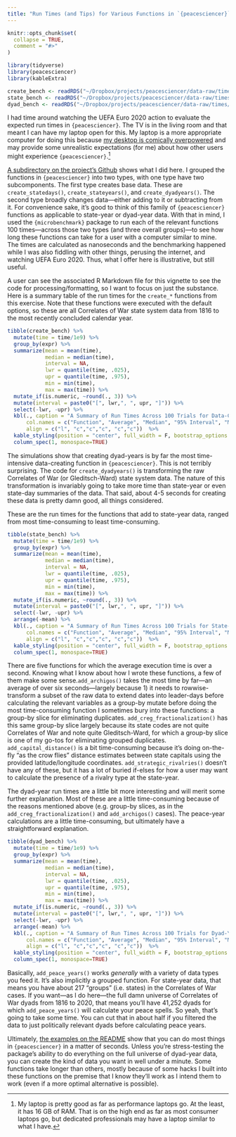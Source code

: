 ```yaml
---
title: "Run Times (and Tips) for Various Functions in `{peacesciencer}`"
---
```


```r
knitr::opts_chunk$set(
  collapse = TRUE,
  comment = "#>"
)
```

```r
library(tidyverse)
library(peacesciencer)
library(kableExtra)

create_bench <- readRDS("~/Dropbox/projects/peacesciencer/data-raw/times/create_bench.rds")
state_bench <- readRDS("~/Dropbox/projects/peacesciencer/data-raw/times/state_bench.rds")
dyad_bench <- readRDS("~/Dropbox/projects/peacesciencer/data-raw/times/dyad_bench.rds")

```

I had time around watching the UEFA Euro 2020 action to evaluate the expected run times in `{peacesciencer}`. The TV is in the living room and that meant I can have my laptop open for this. My laptop is a more appropriate computer for doing this because [my desktop is comically overpowered](http://svmiller.com/blog/2019/07/notes-to-self-new-linux-installation-r-ubuntu/) and may provide some unrealistic expectations (for me) about how other users might experience `{peacesciencer}`.[^mylaptop]

[^mylaptop]: My laptop is pretty good as far as performance laptops go. At the least, it has 16 GB of RAM. That is on the high end as far as most consumer laptops go, but dedicated professionals may have a laptop similar to what I have.

[A subdirectory on the project's Github](https://github.com/svmiller/peacesciencer/tree/master/data-raw/times) shows what I did here. I grouped the functions in `{peacesciencer}` into two types, with one type have two subcomponents. The first type creates base data. These are `create_statedays()`, `create_stateyears()`, and `create_dyadyears()`. The second type broadly changes data---either adding to it or subtracting from it. For convenience sake, it's good to think of this family of `{peacesciencer}` functions as applicable to state-year or dyad-year data. With that in mind, I used the `{microbenchmark}` package to run each of the relevant functions 100 times---across those two types (and three overall groups)---to see how long these functions can take for a user with a computer similar to mine. The times are calculated as nanoseconds and the benchmarking happened while I was also fiddling with other things, perusing the internet, and watching UEFA Euro 2020. Thus, what I offer here is illustrative, but still useful.

A user can see the associated R Markdown file for this vignette to see the code for processing/formatting, so I want to focus on just the substance. Here is a summary table of the run times for the `create_*` functions from this exercise. Note that these functions were executed with the default options, so these are all Correlates of War state system data from 1816 to the most recently concluded calendar year.

```r

tibble(create_bench) %>%
  mutate(time = time/1e9) %>%
  group_by(expr) %>%
  summarize(mean = mean(time),
            median = median(time),
            interval = NA,
            lwr = quantile(time, .025),
            upr = quantile(time, .975),
            min = min(time),
            max = max(time)) %>%
  mutate_if(is.numeric, ~round(., 3)) %>%
  mutate(interval = paste0("[", lwr,", ", upr, "]")) %>%
  select(-lwr, -upr) %>%
  kbl(., caption = "A Summary of Run Times Across 100 Trials for Data-Creating Functions in `{peacesciencer}`",
      col.names = c("Function", "Average", "Median", "95% Interval", "Minimum", "Maximum"),
      align = c("l", "c","c","c", "c","c"))  %>%
  kable_styling(position = "center", full_width = F, bootstrap_options = "striped") %>%
  column_spec(1, monospace=TRUE)

```

The simulations show that creating dyad-years is by far the most time-intensive data-creating function in `{peacesciencer}`. This is not terribly surprising. The code for `create_dyadyears()` is transforming the raw Correlates of War (or Gleditsch-Ward) state system data. The nature of this transformation is invariably going to take more time than state-year or even state-day summaries of the data. That said, about 4-5 seconds for creating these data is pretty damn good, all things considered.

These are the run times for the functions that add to state-year data, ranged from most time-consuming to least time-consuming.

```r

tibble(state_bench) %>%
  mutate(time = time/1e9) %>%
  group_by(expr) %>%
  summarize(mean = mean(time),
            median = median(time),
            interval = NA,
            lwr = quantile(time, .025),
            upr = quantile(time, .975),
            min = min(time),
            max = max(time)) %>%
  mutate_if(is.numeric, ~round(., 3)) %>%
  mutate(interval = paste0("[", lwr,", ", upr, "]")) %>%
  select(-lwr, -upr) %>%
  arrange(-mean) %>%
  kbl(., caption = "A Summary of Run Times Across 100 Trials for State-Year Data-Changing Functions in `{peacesciencer}`",
      col.names = c("Function", "Average", "Median", "95% Interval", "Minimum", "Maximum"),
      align = c("l", "c","c","c", "c","c"))  %>%
  kable_styling(position = "center", full_width = F, bootstrap_options = "striped") %>%
  column_spec(1, monospace=TRUE)

```

There are five functions for which the average execution time is over a second. Knowing what I know about how I wrote these functions, a few of them make some sense.`add_archigos()` takes the most time by far---an average of over six seconds---largely because 1) it needs to rowwise-transform a subset of the raw data to extend dates into leader-days before calculating the relevant variables as a group-by mutate before doing the most time-consuming function I sometimes bury into these functions: a group-by slice for eliminating duplicates. `add_creg_fractionalization()` has this same group-by slice largely because its state codes are not quite Correlates of War and note quite Gleditsch-Ward, for which a group-by slice is one of my go-tos for eliminating grouped duplicates. `add_capital_distance()` is a bit time-consuming because it's doing on-the-fly "as the crow flies" distance estimates between state capitals using the provided latitude/longitude coordinates. `add_strategic_rivalries()` doesn't have any of these, but it has a lot of buried if-elses for how a user may want to calculate the presence of a rivalry type at the state-year.

The dyad-year run times are a little bit more interesting and will merit some further explanation. Most of these are a little time-consuming because of the reasons mentioned above (e.g. group-by slices, as in the `add_creg_fractionalization()` and `add_archigos()` cases). The peace-year calculations are a little time-consuming, but ultimately have a straightforward explanation.

```r

tibble(dyad_bench) %>%
  mutate(time = time/1e9) %>%
  group_by(expr) %>%
  summarize(mean = mean(time),
            median = median(time),
            interval = NA,
            lwr = quantile(time, .025),
            upr = quantile(time, .975),
            min = min(time),
            max = max(time)) %>%
  mutate_if(is.numeric, ~round(., 3)) %>%
  mutate(interval = paste0("[", lwr,", ", upr, "]")) %>%
  select(-lwr, -upr) %>%
  arrange(-mean) %>%
  kbl(., caption = "A Summary of Run Times Across 100 Trials for Dyad-Year Data-Changing Functions in `{peacesciencer}`",
      col.names = c("Function", "Average", "Median", "95% Interval", "Minimum", "Maximum"),
      align = c("l", "c","c","c", "c","c"))  %>%
  kable_styling(position = "center", full_width = F, bootstrap_options = "striped") %>%
  column_spec(1, monospace=TRUE)

```

<!-- It may raise a curious eyebrow that the `add_cow_trade()` function takes over 20 seconds (on average) for dyad-year data. The explanation is simple, if a bit strange. The raw data for these are like over 10 MBs even in their compressed form. For context: CRAN only allows *5* MBs for *total* package size, barring an exception from CRAN (which it almost assuredly would not give me because this package is not that important in the broad R ecosystem). That means, if you stare closely at the code, you'll see the function *loads the data from my website* and then processes it further. It means the function will not work for dyad-year analyses if you don't have an active internet connection. It also means you'll want a stable internet connection. Part of these summaries may be a function of how spotty my wireless connection is in my living room (and how I was also streaming UEFA Euro 2020). If you think you have a more flexible solution here, feel free to reach out because this does kind of bug me (even as it's CRAN compliant, which is a high priority for me). -->

Basically, `add_peace_years()` works *generally* with a variety of data types you feed it. It's also implicitly a grouped function. For state-year data, that means you have about 217 "groups" (i.e. states) in the Correlates of War cases. If you want---as I do here---the full damn universe of Correlates of War dyads from 1816 to 2020, that means you'll have 41,252 dyads for which `add_peace_years()` will calculate your peace spells. So yeah, that's going to take some time. You can cut that in about half if you filtered the data to just politically relevant dyads before calculating peace years.

Ultimately, [the examples on the README](http://svmiller.com/peacesciencer/index.html) show that you can do most things in `{peacesciencer}` in a matter of seconds. Unless you're stress-testing the package's ability to do everything on the full universe of dyad-year data, you can create the kind of data you want in well under a minute. Some functions take longer than others, mostly because of some hacks I built into these functions on the premise that I know they'll work as I intend them to work (even if a more optimal alternative is possible).
